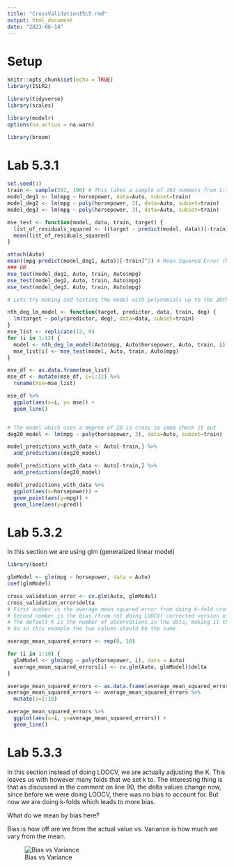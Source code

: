 ```yaml
---
title: "CrossValidationISL5.rmd"
output: html_document
date: "2023-06-14"
---
```


# Setup

```r
knitr::opts_chunk$set(echo = TRUE)
library(ISLR2)

library(tidyverse)
library(scales)

library(modelr)
options(na.action = na.warn)

library(broom)
```

# Lab 5.3.1

```r
set.seed(1)
train <- sample(392, 196) # This takes a sample of 192 numbers from 1:392
model_deg1 <- lm(mpg ~ horsepower, data=Auto, subset=train)
model_deg2 <- lm(mpg ~ poly(horsepower, 2), data=Auto, subset=train)
model_deg3 <- lm(mpg ~ poly(horsepower, 3), data=Auto, subset=train)

mse_test <- function(model, data, train, target) {
  list_of_residuals_squared <- ((target - predict(model, data))[-train])^2 # Exclude the training set and use only the set aside test data (We've segmented the data into [Training | Test], we want Test here)
  mean(list_of_residuals_squared)
}

attach(Auto)
mean((mpg-predict(model_deg1, Auto))[-train]^2) # Mean Squared Error (MSE)
### OR
mse_test(model_deg1, Auto, train, Auto$mpg)
mse_test(model_deg2, Auto, train, Auto$mpg)
mse_test(model_deg3, Auto, train, Auto$mpg)

# Lets try making and testing the model with polynomials up to the 20th degree and plot the MSE

nth_deg_lm_model <- function(target, predictor, data, train, deg) {
  lm(target ~ poly(predictor, deg), data=data, subset=train)
}
mse_list <- replicate(12, 0)
for (i in 1:12) {
  model <- nth_deg_lm_model(Auto$mpg, Auto$horsepower, Auto, train, i)
  mse_list[i] <- mse_test(model, Auto, train, Auto$mpg)
}

mse_df <- as.data.frame(mse_list)
mse_df <- mutate(mse_df, i=1:12) %>%
  rename(mse=mse_list)

mse_df %>%
  ggplot(aes(x=i, y= mse)) +
  geom_line() 


# The model which uses a degree of 20 is crazy so imma check it out
deg20_model <- lm(mpg ~ poly(horsepower, 3), data=Auto, subset=train)

model_predictions_with_data <- Auto[-train,] %>%
  add_predictions(deg20_model)

model_predictions_with_data <- Auto[-train,] %>%
  add_predictions(deg20_model)

model_predictions_with_data %>%
  ggplot(aes(x=horsepower)) +
  geom_point(aes(y=mpg)) +
  geom_line(aes(y=pred))
```

# Lab 5.3.2

In this section we are using glm (generalized linear model)

```r
library(boot)

glmModel <- glm(mpg ~ horsepower, data = Auto)
coef(glmModel)

cross_validation_error <- cv.glm(Auto, glmModel)
cross_validation_error$delta
# First number is the average mean squared error from doing k-fold cross validation
# Second number is the bias (from not doing LOOCV) corrected version of above
# The default K is the number of observations in the data, making it the LOOCV!
# So in this example the two values should be the same

average_mean_squared_errors <- rep(0, 10)

for (i in 1:10) {
  glmModel <- glm(mpg ~ poly(horsepower, i), data = Auto)
  average_mean_squared_errors[i] <- cv.glm(Auto, glmModel)$delta
}

average_mean_squared_errors <- as.data.frame(average_mean_squared_errors)
average_mean_squared_errors <- average_mean_squared_errors %>%
  mutate(i=1:10)

average_mean_squared_errors %>%
  ggplot(aes(x=i, y=average_mean_squared_errors)) +
  geom_line()
```

# Lab 5.3.3

In this section instead of doing LOOCV, we are actually adjusting the K. This leaves us with however many folds that we set k to. The interesting thing is that as discussed in the comment on line 90, the delta values change now, since before we were doing LOOCV, there was no bias to account for. But now we are doing k-folds which leads to more bias.

What do we mean by bias here?

Bias is how off are we from the actual value vs. Variance is how much we vary from the mean.

![Bias vs Variance](./BiasVsVariance.png)
